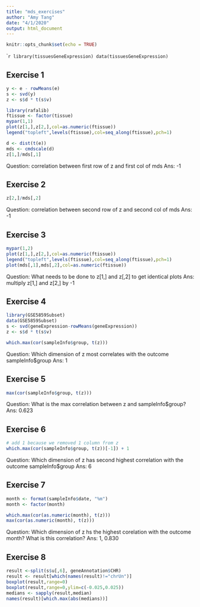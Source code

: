```yaml
---
title: "mds_exercises"
author: "Amy Tang"
date: "4/1/2020"
output: html_document
---
```


```r
knitr::opts_chunk$set(echo = TRUE)
```

````r
library(tissuesGeneExpression)
data(tissuesGeneExpression)
```

## Exercise 1
```r
y <- e - rowMeans(e)
s <- svd(y)
z <- s$d * t(s$v)
```

```r
library(rafalib)
ftissue <- factor(tissue)
mypar(1,1)
plot(z[1,],z[2,],col=as.numeric(ftissue))
legend("topleft",levels(ftissue),col=seq_along(ftissue),pch=1)
```

```r
d <- dist(t(e))
mds <- cmdscale(d)
z[1,]/mds[,1]
```
Question: correlation between first row of z and first col of mds
Ans: -1

## Exercise 2
```r
z[2,]/mds[,2]
```
Question: correlation between second row of z and second col of mds
Ans: -1

## Exercise 3
```r
mypar(1,2)
plot(z[1,],z[2,],col=as.numeric(ftissue))
legend("topleft",levels(ftissue),col=seq_along(ftissue),pch=1)
plot(mds[,1],mds[,2],col=as.numeric(ftissue))
```
Question: What needs to be done to z[1,] and z[,2] to get identical plots
Ans: multiply z[1,] and z[2,] by -1

## Exercise 4
```r
library(GSE5859Subset)
data(GSE5859Subset)
s <- svd(geneExpression-rowMeans(geneExpression))
z <- s$d * t(s$v)

which.max(cor(sampleInfo$group, t(z)))
```
Question: Which dimension of z most correlates with the outcome sampleInfo$group
Ans: 1

## Exercise 5
```r
max(cor(sampleInfo$group, t(z)))
```
Question: What is the max correlation between z and sampleInfo$group?
Ans: 0.623

## Exercise 6
```r
# add 1 because we removed 1 column from z
which.max(cor(sampleInfo$group, t(z))[-1]) + 1
```
Question: Which dimension of z has second highest correlation with the outcome sampleInfo$group
Ans: 6

## Exercise 7
```r

month <- format(sampleInfo$date, "%m")
month <- factor(month)

which.max(cor(as.numeric(month), t(z)))
max(cor(as.numeric(month), t(z)))
```
Question: Which dimension of z hs the highest corelation with the outcome month? What is this correlation?
Ans: 1, 0.830

## Exercise 8
```r
result <-split(s$u[,6], geneAnnotation$CHR)
result <- result[which(names(result)!="chrUn")]
boxplot(result,range=0)
boxplot(result,range=0,ylim=c(-0.025,0.025))
medians <- sapply(result,median)
names(result)[which.max(abs(medians))]
```